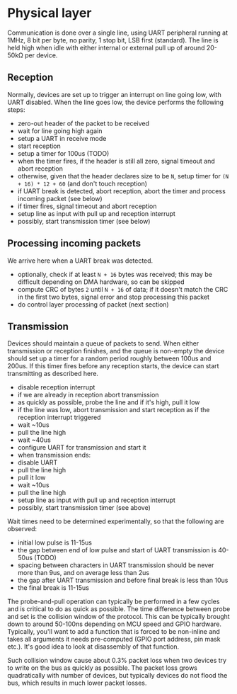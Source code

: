 # Physical layer

Communication is done over a single line, using UART peripheral running at 1MHz,
8 bit per byte, no parity, 1 stop bit, LSB first (standard).
The line is held high when idle with either internal or external pull up of
around 20-50kΩ per device.

## Reception

Normally, devices are set up to trigger an interrupt on line going low, with UART disabled.
When the line goes low, the device performs the following steps:
* zero-out header of the packet to be received
* wait for line going high again
* setup a UART in receive mode
* start reception
* setup a timer for 100us (TODO)
* when the timer fires, if the header is still all zero, signal timeout and abort reception
* otherwise, given that the header declares size to be `N`, setup timer for `(N + 16) * 12 + 60` (and don't touch reception)
* if UART break is detected, abort reception, abort the timer and process incoming packet (see below)
* if timer fires, signal timeout and abort reception
* setup line as input with pull up and reception interrupt
* possibly, start transmission timer (see below)

## Processing incoming packets

We arrive here when a UART break was detected.

* optionally, check if at least `N + 16` bytes was received;
  this may be difficult depending on DMA hardware, so can be skipped
* compute CRC of bytes `2` until `N + 16` of data;
  if it doesn't match the CRC in the first two bytes, signal error and stop processing this packet
* do control layer processing of packet (next section)

## Transmission

Devices should maintain a queue of packets to send.
When either transmission or reception finishes, and the queue is non-empty
the device should set up a timer for a random period roughly between 100us and 200us.
If this timer fires before any reception starts, the device can start
transmitting as described here.

* disable reception interrupt
* if we are already in reception abort transmission
* as quickly as possible, probe the line and if it's high, pull it low
* if the line was low, abort transmission and start reception as if the reception interrupt triggered
* wait ~10us
* pull the line high
* wait ~40us
* configure UART for transmission and start it
* when transmission ends:
* disable UART
* pull the line high
* pull it low
* wait ~10us
* pull the line high
* setup line as input with pull up and reception interrupt
* possibly, start transmission timer (see above)

Wait times need to be determined experimentally, so that the following are observed:
* initial low pulse is 11-15us
* the gap between end of low pulse and start of UART transmission is 40-50us (TODO)
* spacing between characters in UART transmission should be never more than 9us,
  and on average less than 2us
* the gap after UART transmission and before final break is less than 10us
* the final break is 11-15us

The probe-and-pull operation can typically be performed in a few cycles
and is critical to do as quick as possible.
The time difference between probe and set is the collision window of the protocol.
This can be typically brought down to around 50-100ns depending on MCU speed and GPIO hardware.
Typically, you'll want to add a function that is forced to be non-inline
and takes all arguments it needs pre-computed (GPIO port address, pin mask etc.).
It's good idea to look at disassembly of that function.

Such collision window cause about 0.3% packet loss when two devices try to
write on the bus as quickly as possible.
The packet loss grows quadratically with number of devices, but typically
devices do not flood the bus, which results in much lower packet losses.
